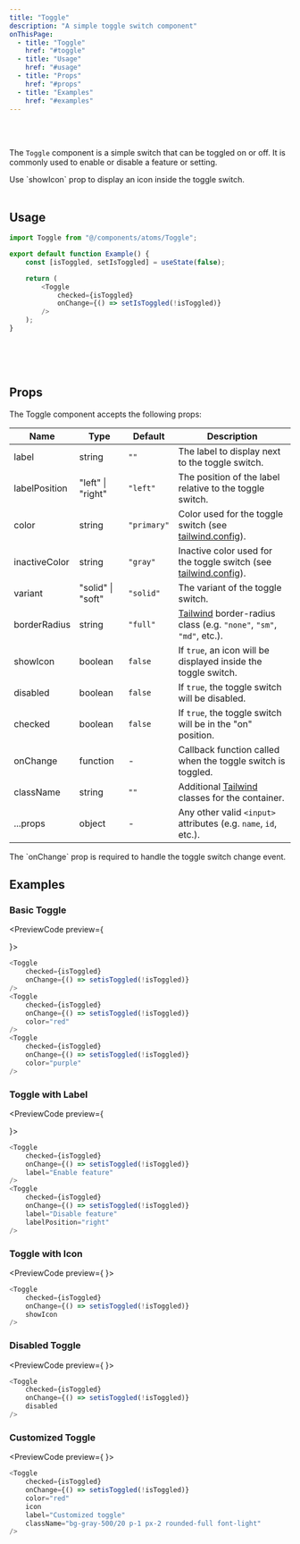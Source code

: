 ```yaml
---
title: "Toggle"
description: "A simple toggle switch component"
onThisPage:
  - title: "Toggle"
    href: "#toggle"
  - title: "Usage"
    href: "#usage"
  - title: "Props"
    href: "#props"
  - title: "Examples"
    href: "#examples"
---
```


<div id="toggle" />

<br />

<div className="flex items-center justify-center">
    <Toggle checked />
    <Toggle color="red" checked showIcon borderRadius="3xl" />
    <Toggle color="blue" checked borderRadius="lg" />
    <Toggle color="green" showIcon checked={false} />
    <Toggle color="yellow" showIcon checked={false} />
    <Toggle color="orange" checked />
    <Toggle color="purple" checked showIcon borderRadius="sm" />
</div>

<br />

The `Toggle` component is a simple switch that can be toggled on or off. It is commonly used to enable or disable a feature or setting.

<Tip>
    Use `showIcon` prop to display an icon inside the toggle switch.
</Tip>

<br/>
<br/>
<Divider />

<div id="usage" />

## Usage

```javascript
import Toggle from "@/components/atoms/Toggle";

export default function Example() {
    const [isToggled, setIsToggled] = useState(false);

    return (
        <Toggle
            checked={isToggled}
            onChange={() => setIsToggled(!isToggled)}
        />
    );
}
```


<br/>
<br/>
<br/>
<Divider />

<div id="props" />

## Props

The Toggle component accepts the following props:

| Name          | Type              | Default     | Description                                                                                    |
|---------------|-------------------|-------------|------------------------------------------------------------------------------------------------|
| label         | string            | `""`        | The label to display next to the toggle switch.                                                |
| labelPosition | "left" \| "right" | `"left"`    | The position of the label relative to the toggle switch.                                       |
| color         | string            | `"primary"` | Color used for the toggle switch (see [tailwind.config](/docs/tutorials/config#color-theme)).              |
| inactiveColor | string            | `"gray"`    | Inactive color used for the toggle switch (see [tailwind.config](/docs/tutorials/config#color-theme)).     |
| variant       | "solid" \| "soft" | `"solid"`   | The variant of the toggle switch.                                                              |
| borderRadius  | string            | `"full"`    | [Tailwind](https://tailwindcss.com) border-radius class (e.g. `"none"`, `"sm"`, `"md"`, etc.). |
| showIcon      | boolean           | `false`     | If `true`, an icon will be displayed inside the toggle switch.                                 |
| disabled      | boolean           | `false`     | If `true`, the toggle switch will be disabled.                                                 |
| checked       | boolean           | `false`     | If `true`, the toggle switch will be in the "on" position.                                     |
| onChange      | function          | -           | Callback function called when the toggle switch is toggled.                                    |
| className     | string            | `""`        | Additional [Tailwind](https://tailwindcss.com) classes for the container.                      |
| ...props      | object            | -           | Any other valid <code>&lt;input&gt;</code> attributes (e.g. `name`, `id`, etc.).               |

<Info>
    The `onChange` prop is required to handle the toggle switch change event.
</Info>

<br/>

<div id="examples" />

## Examples
### Basic Toggle
<PreviewCode preview={
    <div className="flex flex-col items-center gap-4">
        <Toggle checked />
        <Toggle checked color="red" />
        <Toggle checked color="purple" />
    </div>

}>
```javascript
<Toggle
    checked={isToggled}
    onChange={() => setisToggled(!isToggled)}
/>
<Toggle
    checked={isToggled}
    onChange={() => setisToggled(!isToggled)}
    color="red"
/>
<Toggle
    checked={isToggled}
    onChange={() => setisToggled(!isToggled)}
    color="purple"
/>
```
</PreviewCode>

### Toggle with Label
<PreviewCode preview={
    <div className="flex flex-col items-center gap-4">
        <Toggle checked label="Enable feature" />
        <Toggle label="Disable feature" labelPosition="right" />
    </div>
}>
```javascript
<Toggle
    checked={isToggled}
    onChange={() => setisToggled(!isToggled)}
    label="Enable feature"
/>
<Toggle
    checked={isToggled}
    onChange={() => setisToggled(!isToggled)}
    label="Disable feature"
    labelPosition="right"
/>
```
</PreviewCode>

### Toggle with Icon
<PreviewCode preview={
    <Toggle checked showIcon />
}>
```javascript
<Toggle
    checked={isToggled}
    onChange={() => setisToggled(!isToggled)}
    showIcon
/>
```
</PreviewCode>

### Disabled Toggle
<PreviewCode preview={
    <Toggle checked disabled />
}>
```javascript
<Toggle
    checked={isToggled}
    onChange={() => setisToggled(!isToggled)}
    disabled
/>
```
</PreviewCode>

### Customized Toggle
<PreviewCode preview={
    <Toggle
        checked
        color="red"
        icon
        label="Customized toggle"
        className="bg-gray-500/20 p-1 px-2 rounded-full font-light"
    />
}>
```javascript
<Toggle
    checked={isToggled}
    onChange={() => setisToggled(!isToggled)}
    color="red"
    icon
    label="Customized toggle"
    className="bg-gray-500/20 p-1 px-2 rounded-full font-light"
/>
```
</PreviewCode>
